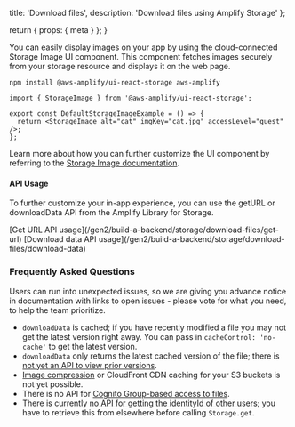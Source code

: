
  title: 'Download files',
  description: 'Download files using Amplify Storage'
};

  return {
    props: {
      meta
    }
  };
}

You can easily display images on your app by using the cloud-connected Storage Image UI component. This component fetches images securely from your storage resource and displays it on the web page.

```
npm install @aws-amplify/ui-react-storage aws-amplify
```
```
import { StorageImage } from '@aws-amplify/ui-react-storage';

export const DefaultStorageImageExample = () => {
  return <StorageImage alt="cat" imgKey="cat.jpg" accessLevel="guest" />;
};
```

Learn more about how you can further customize the UI component by referring to the [Storage Image documentation](https://ui.docs.amplify.aws/react/connected-components/storage/storagemanager).

#### API Usage
To further customize your in-app experience, you can use the getURL or downloadData API from the Amplify Library for Storage.

<Columns columns={2}>
<Card variation="outlined">
[Get URL API usage](/gen2/build-a-backend/storage/download-files/get-url)
</Card>
<Card variation="outlined">
[Download data API usage](/gen2/build-a-backend/storage/download-files/download-data)
</Card>
</Columns>

### Frequently Asked Questions

Users can run into unexpected issues, so we are giving you advance notice in documentation with links to open issues - please vote for what you need, to help the team prioritize.

- `downloadData` is cached; if you have recently modified a file you may not get the latest version right away. You can pass in `cacheControl: 'no-cache'` to get the latest version.
- `downloadData` only returns the latest cached version of the file; there is [not yet an API to view prior versions](https://github.com/aws-amplify/amplify-js/issues/2131).
- [Image compression](https://github.com/aws-amplify/amplify-js/issues/6081) or CloudFront CDN caching for your S3 buckets is not yet possible.
- There is no API for [Cognito Group-based access to files](https://github.com/aws-amplify/amplify-js/issues/3388).
- There is currently [no API for getting the identityId of other users](https://github.com/aws-amplify/amplify-js/issues/5177); you have to retrieve this from elsewhere before calling `Storage.get`.
